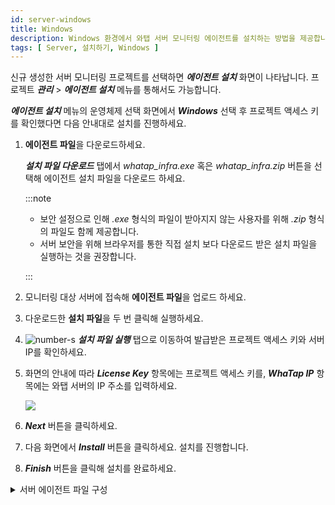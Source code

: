 ```yaml
---
id: server-windows
title: Windows
description: Windows 환경에서 와탭 서버 모니터링 에이전트를 설치하는 방법을 제공합니다.
tags: [ Server, 설치하기, Windows ]
---
```


신규 생성한 서버 모니터링 프로젝트를 선택하면 ***에이전트 설치*** 화면이 나타납니다. 프로젝트 ***관리*** > ***에이전트 설치*** 메뉴를 통해서도 가능합니다.

<ImgLang img='server-install-windows.png' desc='서버 모니터링 윈도우즈'/>

***에이전트 설치*** 메뉴의 운영체제 선택 화면에서 ***Windows*** 선택 후 프로젝트 액세스 키를 확인했다면 다음 안내대로 설치를 진행하세요. 

1. **에이전트 파일**을 다운로드하세요.

    ***설치 파일 다운로드*** 탭에서 *whatap_infra.exe* 혹은 *whatap_infra.zip* 버튼을 선택해 에이전트 설치 파일을 다운로드 하세요.  

    :::note

    * 보안 설정으로 인해 *.exe* 형식의 파일이 받아지지 않는 사용자를 위해 *.zip* 형식의 파일도 함께 제공합니다.
    * 서버 보안을 위해 브라우저를 통한 직접 설치 보다 다운로드 받은 설치 파일을 실행하는 것을 권장합니다.
    
    :::

1. 모니터링 대상 서버에 접속해 **에이전트 파일**을 업로드 하세요.

1. 다운로드한 **설치 파일**을 두 번 클릭해 실행하세요.  

1. ![number-s](/img/number-03.png) ***설치 파일 실행*** 탭으로 이동하여 발급받은 프로젝트 액세스 키와 서버 IP를 확인하세요.

1. 화면의 안내에 따라 ***License Key*** 항목에는 프로젝트 액세스 키를, ***WhaTap IP*** 항목에는 와탭 서버의 IP 주소를 입력하세요.

    ![](https://img.whatap.io/media/user_guide_server/management/1230.png)  

1. ***Next*** 버튼을 클릭하세요.

1. 다음 화면에서 ***Install*** 버튼을 클릭하세요. 설치를 진행합니다.

1. ***Finish*** 버튼을 클릭해 설치를 완료하세요.

<details>
<summary>서버 에이전트 파일 구성</summary>


<Svcpf />


<Svwcpf />

</details>
